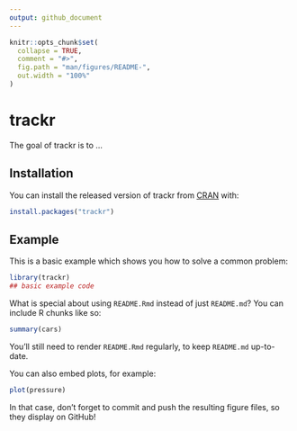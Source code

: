 ```yaml
---
output: github_document
---
```


<!-- README.md is generated from README.Rmd. Please edit that file -->

```r
knitr::opts_chunk$set(
  collapse = TRUE,
  comment = "#>",
  fig.path = "man/figures/README-",
  out.width = "100%"
)
```

# trackr

<!-- badges: start -->
<!-- badges: end -->

The goal of trackr is to ...

## Installation

You can install the released version of trackr from [CRAN](https://CRAN.R-project.org) with:

``` r
install.packages("trackr")
```

## Example

This is a basic example which shows you how to solve a common problem:

```r
library(trackr)
## basic example code
```

What is special about using `README.Rmd` instead of just `README.md`? You can include R chunks like so:

```r
summary(cars)
```

You'll still need to render `README.Rmd` regularly, to keep `README.md` up-to-date.

You can also embed plots, for example:

```r
plot(pressure)
```

In that case, don't forget to commit and push the resulting figure files, so they display on GitHub!
